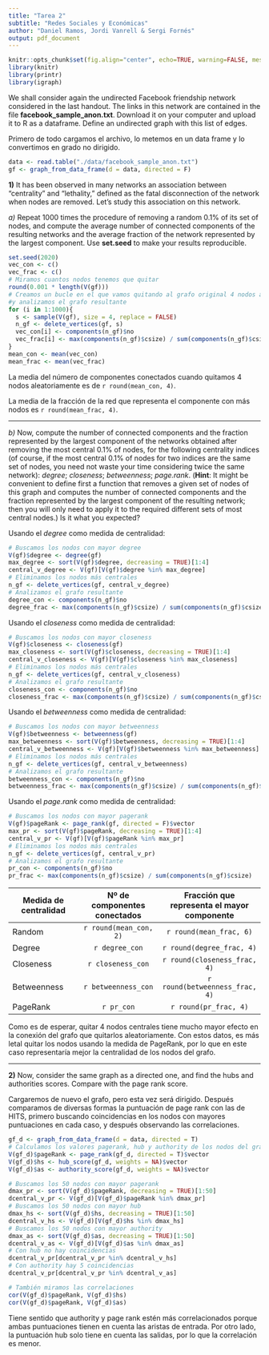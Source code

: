```yaml
---
title: "Tarea 2"
subtitle: "Redes Sociales y Económicas"
author: "Daniel Ramos, Jordi Vanrell & Sergi Fornés"
output: pdf_document
---
```


```r
knitr::opts_chunk$set(fig.align="center", echo=TRUE, warning=FALSE, message=FALSE,autodep = TRUE,cache=FALSE)
library(knitr)
library(printr)
library(igraph)
```


We shall consider again the undirected Facebook friendship network considered in the last handout. The links in this network are contained in the file **facebook_sample_anon.txt**. Download it on your computer and upload it to R as a dataframe. Define an undirected graph with this list of edges.

Primero de todo cargamos el archivo, lo metemos en un data frame y lo convertimos en grado no dirigido.

```r
data <- read.table("./data/facebook_sample_anon.txt")
gf <- graph_from_data_frame(d = data, directed = F)
```


**1)**  It has been observed in many networks an association between "centrality" and "lethality," defined as the fatal disconnection of the network when nodes are removed. Let's study this association on this network.

*a)* Repeat 1000 times the procedure of removing a random 0.1% of its set of nodes, and compute the average number of connected components of the resulting networks and the average fraction of the network represented by the largest component. Use **set.seed** to make your results reproducible.

```r
set.seed(2020)
vec_con <- c()
vec_frac <- c()
# Miramos cuantos nodos tenemos que quitar
round(0.001 * length(V(gf)))
# Creamos un bucle en el que vamos quitando al grafo original 4 nodos aleatorios
#y analizamos el grafo resultante
for (i in 1:1000){
  s <- sample(V(gf), size = 4, replace = FALSE)
  n_gf <- delete_vertices(gf, s)
  vec_con[i] <- components(n_gf)$no
  vec_frac[i] <- max(components(n_gf)$csize) / sum(components(n_gf)$csize)
}
mean_con <- mean(vec_con)
mean_frac <- mean(vec_frac)
```

La media del número de componentes conectados cuando quitamos 4 nodos aleatoriamente es de `r round(mean_con, 4)`.

La media de la fracción de la red que representa el componente con más nodos es `r round(mean_frac, 4)`.

***

*b)* Now, compute the number of connected components and the fraction represented by the largest component of the networks obtained after removing the most central 0.1% of nodes, for the following centrality indices (of course, if the most central 0.1% of nodes for two indices are the same set of nodes, you need not waste your time considering twice the same network): *degree*; *closeness*; *betweenness*; *page.rank*. (**Hint**: It might be convenient to define first a function that removes a given set of nodes of this graph and computes the number of connected components and the fraction represented by the largest component of the resulting network; then you will only need to apply it to the required different sets of most central nodes.) Is it what you expected?

Usando el *degree* como medida de centralidad:

```r
# Buscamos los nodos con mayor degree
V(gf)$degree <- degree(gf)
max_degree <- sort(V(gf)$degree, decreasing = TRUE)[1:4]
central_v_degree <- V(gf)[V(gf)$degree %in% max_degree]
# Eliminamos los nodos más centrales
n_gf <- delete_vertices(gf, central_v_degree)
# Analizamos el grafo resultante
degree_con <- components(n_gf)$no
degree_frac <- max(components(n_gf)$csize) / sum(components(n_gf)$csize)
```

Usando el *closeness* como medida de centralidad:

```r
# Buscamos los nodos con mayor closeness 
V(gf)$closeness <- closeness(gf)
max_closeness <- sort(V(gf)$closeness, decreasing = TRUE)[1:4]
central_v_closeness <- V(gf)[V(gf)$closeness %in% max_closeness]
# Eliminamos los nodos más centrales
n_gf <- delete_vertices(gf, central_v_closeness)
# Analizamos el grafo resultante
closeness_con <- components(n_gf)$no
closeness_frac <- max(components(n_gf)$csize) / sum(components(n_gf)$csize)
```

Usando el *betweenness* como medida de centralidad:

```r
# Buscamos los nodos con mayor betweenness
V(gf)$betweenness <- betweenness(gf)
max_betweenness <- sort(V(gf)$betweenness, decreasing = TRUE)[1:4]
central_v_betweenness <- V(gf)[V(gf)$betweenness %in% max_betweenness]
# Eliminamos los nodos más centrales
n_gf <- delete_vertices(gf, central_v_betweenness)
# Analizamos el grafo resultante
betweenness_con <- components(n_gf)$no
betweenness_frac <- max(components(n_gf)$csize) / sum(components(n_gf)$csize)
```

Usando el *page.rank* como medida de centralidad:

```r
# Buscamos los nodos con mayor pagerank
V(gf)$pageRank <- page_rank(gf, directed = F)$vector
max_pr <- sort(V(gf)$pageRank, decreasing = TRUE)[1:4]
central_v_pr <- V(gf)[V(gf)$pageRank %in% max_pr]
# Eliminamos los nodos más centrales
n_gf <- delete_vertices(gf, central_v_pr)
# Analizamos el grafo resultante
pr_con <- components(n_gf)$no
pr_frac <- max(components(n_gf)$csize) / sum(components(n_gf)$csize)
```

Medida de centralidad | Nº de componentes conectados | Fracción que representa el mayor componente                         
--------------------|:--------------------:|:-----------------:
Random | `r round(mean_con, 2)` | `r round(mean_frac, 6)`
Degree | `r degree_con` | `r round(degree_frac, 4)`
Closeness | `r closeness_con` | `r round(closeness_frac, 4)`
Betweenness | `r betweenness_con` | `r round(betweenness_frac, 4)`
PageRank | `r pr_con` | `r round(pr_frac, 4)`

Como es de esperar, quitar 4 nodos centrales tiene mucho mayor efecto en la conexión del grafo que quitarlos aleatoriamente. Con estos datos, es más letal quitar los nodos usando la medida de PageRank, por lo que en este caso representaría mejor la centralidad de los nodos del grafo.

***

**2)** Now, consider the same graph as a directed one, and find the hubs and authorities scores. Compare with the page rank score.

Cargaremos de nuevo el grafo, pero esta vez será dirigido. Después comparamos de diversas formas la puntuación de page rank con las de HITS, primero buscando coincidencias en los nodos con mayores puntuaciones en cada caso, y después observando las correlaciones.

```r
gf_d <- graph_from_data_frame(d = data, directed = T)
# Calculamos los valores pagerank, hub y authority de los nodos del grafo dirigido
V(gf_d)$pageRank <- page_rank(gf_d, directed = T)$vector
V(gf_d)$hs <- hub_score(gf_d, weights = NA)$vector
V(gf_d)$as <- authority_score(gf_d, weights = NA)$vector

# Buscamos los 50 nodos con mayor pagerank
dmax_pr <- sort(V(gf_d)$pageRank, decreasing = TRUE)[1:50]
dcentral_v_pr <- V(gf_d)[V(gf_d)$pageRank %in% dmax_pr]
# Buscamos los 50 nodos con mayor hub
dmax_hs <- sort(V(gf_d)$hs, decreasing = TRUE)[1:50]
dcentral_v_hs <- V(gf_d)[V(gf_d)$hs %in% dmax_hs]
# Buscamos los 50 nodos con mayor authority
dmax_as <- sort(V(gf_d)$as, decreasing = TRUE)[1:50]
dcentral_v_as <- V(gf_d)[V(gf_d)$as %in% dmax_as]
# Con hub no hay coincidencias
dcentral_v_pr[dcentral_v_pr %in% dcentral_v_hs]
# Con authority hay 5 coincidencias
dcentral_v_pr[dcentral_v_pr %in% dcentral_v_as]

# También miramos las correlaciones
cor(V(gf_d)$pageRank, V(gf_d)$hs)
cor(V(gf_d)$pageRank, V(gf_d)$as)
```

Tiene sentido que authority y page rank estén más correlacionados porque ambas puntuaciones tienen en cuenta las aristas de entrada. Por otro lado, la puntuación hub solo tiene en cuenta las salidas, por lo que la correlación es menor.